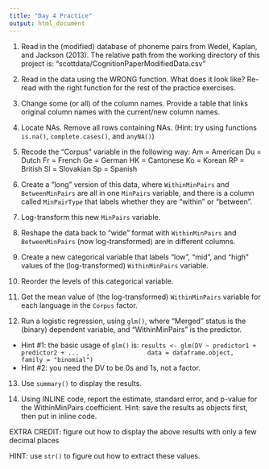 ```yaml
---
title: "Day 4 Practice"
output: html_document
---
```


1. Read in the (modified) database of phoneme pairs from Wedel, Kaplan, and Jackson (2013).  The relative path from the working directory of this project is: "scottdata/CognitionPaperModifiedData.csv"

2. Read in the data using the WRONG function.  What does it look like?  Re-read with the right function for the rest of the practice exercises.

3. Change some (or all) of the column names.  Provide a table that links original column names with the current/new column names.

4. Locate NAs.  Remove all rows containing NAs.
   (Hint: try using functions `is.na()`, `complete.cases()`, and `anyNA()`)

5. Recode the "Corpus" variable in the following way:
Am = American
Du = Dutch
Fr = French
Ge = German
HK = Cantonese
Ko = Korean
RP = British
Sl = Slovakian
Sp = Spanish

6. Create a "long" version of this data, where `WithinMinPairs` and `BetweenMinPairs` are all in one `MinPairs` variable, and there is a column called `MinPairType` that labels whether they are "within" or "between".

7. Log-transform this new `MinPairs` variable.

8. Reshape the data back to "wide" format with `WithinMinPairs` and `BetweenMinPairs` (now log-transformed) are in different columns.

9. Create a new categorical variable that labels "low", "mid", and "high" values of the (log-transformed) `WithinMinPairs` variable.

10. Reorder the levels of this categorical variable.

11. Get the mean value of (the log-transformed) `WithinMinPairs` variable for each language in the `Corpus` factor.

12. Run a logistic regression, using `glm()`, where "Merged" status is the (binary) dependent variable, and "WithinMinPairs" is the predictor.
  - Hint #1: the basic usage of `glm()` is:
`
results <- glm(DV ~ predictor1 + predictor2 + ...  ,                data = dataframe.object,
               family = "binomial")
`
  - Hint #2: you need the DV to be 0s and 1s, not a factor.
  
13. Use `summary()` to display the results.

14. Using INLINE code, report the estimate, standard error, and p-value for the WithinMinPairs coefficient.  Hint: save the results as objects first, then put in inline code.

EXTRA CREDIT: figure out how to display the above results with only a few decimal places

HINT: use `str()` to figure out how to extract these values.

